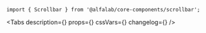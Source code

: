 


<Meta
    title='Компоненты/Scrollbar'
    component={Scrollbar}
/>


<!-- Canvas -->

<Story name='Scrollbar'>
    <Scrollbar style={{ display: 'inline-block' }}>
        <div style={{width: '300px', height: '1200px', background: 'linear-gradient(180deg, black, transparent)'}} />
    </Scrollbar>
</Story>


<!-- Docs -->

<ComponentHeader
    name='Scrollbar'
    version={version}
    package='@alfalab/core-components/scrollbar'
    stage={1}
/>

```tsx
import { Scrollbar } from '@alfalab/core-components/scrollbar';
```

<Tabs
    description={<Description />}
    props={<Props of={Scrollbar} />}
    cssVars={<CssVars css={styles} />}
    changelog={<Changelog />}
/>
